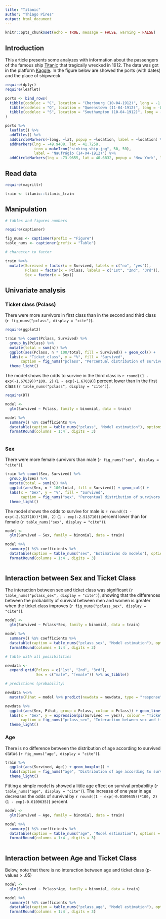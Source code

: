 ```yaml
---
title: "Titanic"
author: "Thiago Pires"
output: html_document
---
```


```r

knitr::opts_chunk$set(echo = TRUE, message = FALSE, warning = FALSE)

```

## Introduction

This article presents some analyzes with information about the passengers of the famous ship [Titanic](https://en.wikipedia.org/wiki/RMS_Titanic) that tragically wrecked in 1912. The data was got in the platform [Kaggle](https://www.kaggle.com/c/titanic). In the figure below are showed the ports (with dates) and the place of shipwreck.

```r

require(dplyr)
require(leaflet)

ports <- bind_rows(
  tibble(codeloc = "C", location = "Cherbourg (10-04-1912)", long = -1.6109, lat = 49.6445),
  tibble(codeloc = "Q", location = "Queenstown (11-04-1912)", long = -8.3211, lat = 51.8535),
  tibble(codeloc = "S", location = "Southampton (10-04-1912)", long = -1.4191, lat = 50.7894)
)

ports %>% 
  leaflet() %>% 
  addTiles() %>%
  addCircleMarkers(~long, ~lat, popup = ~location, label = ~location) %>% 
  addMarkers(lng = -49.9408, lat = 41.7258, 
             icon = makeIcon("sinking-ship.jpg", 50, 50),
             label = "Naufrágio (14-04-1912)") %>% 
  addCircleMarkers(lng = -73.9655, lat = 40.6832, popup = "New York", label = "New York", color = "green")

```

## Read data

```r

require(magrittr)

train <- titanic::titanic_train

```

## Manipulation

```r

# tables and figures numbers

require(captioner)

fig_nums <- captioner(prefix = "Figure")
table_nums <- captioner(prefix = "Table")

# character to factor

train %<>% 
  mutate(Survived = factor(x = Survived, labels = c("no", "yes")),
         Pclass = factor(x = Pclass, labels = c("1st", "2nd", "3rd")),
         Sex = factor(x = Sex))

```

## Univariate analysis

### Ticket class (Pclass)

There were more survivors in first class than in the second and third class (`r fig_nums("pclass", display = "cite")`).

```r

require(ggplot2)

train %>% count(Pclass, Survived) %>% 
  group_by(Pclass) %>% 
  mutate(total = sum(n)) %>% 
  ggplot(aes(Pclass, n * 100/total, fill = Survived)) + geom_col() +
  labs(x = "Ticket class", y = "%", fill = "Survived", 
       caption = fig_nums("pclass", "Percentual distribution of survivors according to ticket class")) +
  theme_light()


```

The model shows the odds to survive in the third class is `r round((1 - exp(-1.67039))*100, 2)` (`1 - exp(-1.67039)`) percent lower than in the first class (`r table_nums("pclass", display = "cite")`).

```r

require(DT)

model <-
  glm(Survived ~ Pclass, family = binomial, data = train)

model %>%
  summary() %$% coefficients %>% 
  datatable(caption = table_nums("pclass", "Model estimation"), options = list(dom = "t")) %>% 
  formatRound(columns = 1:4 , digits = 3)
  
```

### Sex

There were more female survivors than male (`r fig_nums("sex", display = "cite")`).

```r

train %>% count(Sex, Survived) %>% 
  group_by(Sex) %>% 
  mutate(total = sum(n)) %>% 
  ggplot(aes(Sex, n * 100/total, fill = Survived)) + geom_col() +
  labs(x = "Sex", y = "%", fill = "Survived", 
       caption = fig_nums("sex", "Percentual distribution of survivors according to sex")) +
  theme_light()

```

The model shows the odds to survive for male is `r round((1 - exp(-2.513710))*100, 2)` (`1 - exp(-2.513710)`) percent lower than for female (`r table_nums("sex", display = "cite")`).

```r

model <-
  glm(Survived ~ Sex, family = binomial, data = train)

model %>%
  summary() %$% coefficients %>% 
  datatable(caption = table_nums("sex", "Estimativas do modelo"), options = list(dom = "t")) %>% 
  formatRound(columns = 1:4 , digits = 3)
  
```

## Interaction between Sex and Ticket Class

The interaction between sex and ticket class was significant (`r table_nums("pclass_sex", display = "cite")`), showing that the differences between the probability of survival between men and women is greater when the ticket class improves (`r fig_nums("pclass_sex", display = "cite")`).

```r

model <-
  glm(Survived ~ Pclass*Sex, family = binomial, data = train)

model %>%
  summary() %$% coefficients %>% 
  datatable(caption = table_nums("pclass_sex", "Model estimation"), options = list(dom = "t")) %>% 
  formatRound(columns = 1:4 , digits = 3)

```

```r

# table with all possibilities

newdata <- 
  expand.grid(Pclass = c("1st", "2nd", "3rd"),
              Sex = c("male", "female")) %>% as_tibble()

# predictions (probability)

newdata %<>% 
  mutate(Pihat = model %>% predict(newdata = newdata, type = "response"))

newdata %>% 
  ggplot(aes(Sex, Pihat, group = Pclass, colour = Pclass)) + geom_line() + geom_point() +
  labs(x = "Sex", y = expression(pi(Survived == yes)), colour = "Ticket Class",
       caption = fig_nums("pclass_sex", "Interaction between sex and ticket class")) +
  theme_light()

```

### Age

There is no difference between the distribution of age according to survived status (`r fig_nums("age", display = "cite")`).

```r

train %>% 
  ggplot(aes(Survived, Age)) + geom_boxplot() +
  labs(caption = fig_nums("age", "Distribution of age according to survived status")) +
  theme_light()

```

Fitting a simple model is showed a little age effect on survival probability (`r table_nums("age", display = "cite")`). The increase of one year in age decreases the odds of survival by `r round((1 - exp(-0.0109635))*100, 2)` (`1 - exp(-0.0109635)`) percent.

```r

model <-
  glm(Survived ~ Age, family = binomial, data = train)

model %>%
  summary() %$% coefficients %>% 
  datatable(caption = table_nums("age", "Model estimation"), options = list(dom = "t")) %>% 
  formatRound(columns = 1:4 , digits = 3)
  
```

## Interaction between Age and Ticket Class

Below, note that there is no interaction between age and ticket class (p-values > .05)

```r

model <-
  glm(Survived ~ Pclass*Age, family = binomial, data = train)

model %>%
  summary() %$% coefficients %>% 
  datatable(caption = table_nums("pclass_age", "Model estimation"), options = list(dom = "t")) %>% 
  formatRound(columns = 1:4 , digits = 3)

```
